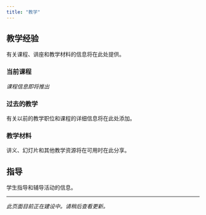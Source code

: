 ```yaml
---
title: "教学"
---
```


## 教学经验

有关课程、讲座和教学材料的信息将在此处提供。

### 当前课程

*课程信息即将推出*

### 过去的教学

有关以前的教学职位和课程的详细信息将在此处添加。

### 教学材料

讲义、幻灯片和其他教学资源将在可用时在此分享。

## 指导

学生指导和辅导活动的信息。

---

*此页面目前正在建设中。请稍后查看更新。*
